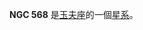 {{NGCInfoBox|NGCID=NGC 568|發現者=約翰·弗里德里希·威廉·赫歇爾|發現日期=1837年11月29日|其他編號=IC 1709, ESO 353-3,MCG -6-4-37|曆元=J2000.0|赤經=1時27分56.9秒
|赤緯=-35°43'3"|星座=玉夫座|星體=星系|星等=12.6|表面亮度=13.8|藍等=13.6}}

'''NGC 568''' 是[[玉夫座|玉夫座]]的一個[[星系|星系]]。

{{NGCReference|568}}
{{Catalogs|NGC=568}}